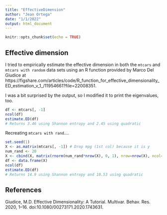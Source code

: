 ```yaml
---
title: "EffectiveDimension"
author: "Jean Ortega"
date: "1/1/2022"
output: html_document
---
```


```r
knitr::opts_chunk$set(echo = TRUE)
```

## Effective dimension

I tried to empirically estimate the effective dimension in both the `mtcars` and `mtcars with random` data sets using an R function provided by Marco Del Giudice at https://figshare.com/articles/code/R_function_for_effective_dimensionality_ED_estimation_v_1_/11954661?file=22008351.  

I was a bit surprised by the output, so I modified it to print the eigenvalues, too.

```r
df <- mtcars[, -1]
ncol(df)
estimate.ED(df)
# Returns 3.46 using Shannon entropy and 2.45 using quadratic
```


Recreating `mtcars with rand`....
```r
set.seed(1)
X <- as.matrix(mtcars[, -1]) # Drop mpg (1st col) because it is y
num_rand <- 20
X <- cbind(X, matrix(rnorm(num_rand*nrow(X), 0, 1), nrow=nrow(X), ncol=num_rand))
df <- data.frame(X)
ncol(df)
estimate.ED(df)
# Returns 14.9 using Shannon entropy and 10.53 using quadratic
```

## References

Giudice, M.D. Effective Dimensionality: A Tutorial. Multivar. Behav. Res. 2020, 1–16. doi:10.1080/00273171.2020.1743631.
